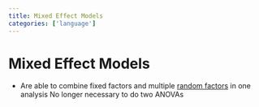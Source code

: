 ```yaml
---
title: Mixed Effect Models
categories: ['language']
---
```


# Mixed Effect Models
- Are able to combine fixed factors and multiple [random factors](random factors.qmd) in one analysis No longer necessary to do two ANOVAs



